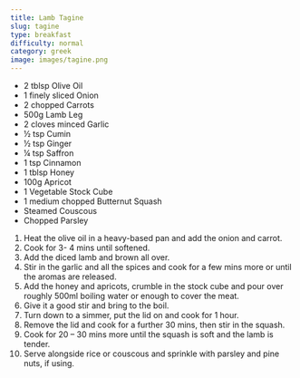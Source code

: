 ```yaml
---
title: Lamb Tagine
slug: tagine
type: breakfast
difficulty: normal
category: greek
image: images/tagine.png
---
```


<RecipeLayout>

- 2 tblsp Olive Oil
- 1 finely sliced Onion
- 2 chopped Carrots
- 500g Lamb Leg
- 2 cloves minced Garlic
- ½ tsp Cumin
- ½ tsp Ginger
- ¼ tsp Saffron
- 1 tsp Cinnamon
- 1 tblsp Honey
- 100g Apricot
- 1 Vegetable Stock Cube
- 1 medium chopped Butternut Squash
- Steamed Couscous
- Chopped Parsley

1. Heat the olive oil in a heavy-based pan and add the onion and carrot.
1. Cook for 3- 4 mins until softened.
1. Add the diced lamb and brown all over.
1. Stir in the garlic and all the spices and cook for a few mins more or until the aromas are released.
1. Add the honey and apricots, crumble in the stock cube and pour over roughly 500ml boiling water or enough to cover the meat.
1. Give it a good stir and bring to the boil.
1. Turn down to a simmer, put the lid on and cook for 1 hour.
1. Remove the lid and cook for a further 30 mins, then stir in the squash.
1. Cook for 20 – 30 mins more until the squash is soft and the lamb is tender.
1. Serve alongside rice or couscous and sprinkle with parsley and pine nuts, if using.

</RecipeLayout>
